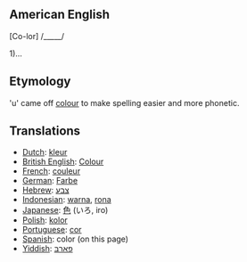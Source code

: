 ==American English==

[Co-lor] /_____/

1)...

==Etymology==

'u' came off [[colour]] to make spelling easier and more phonetic.

==Translations==

*[[Dutch]]: [[kleur]]
*[[British English]]: [[Colour]]
*[[French]]: [[couleur]]
*[[German]]: [[Farbe]]
*[[Hebrew]]: [[צבע]]
*[[Indonesian]]: [[warna]], [[rona]]
*[[Japanese]]: [[色]] (いろ, iro)
*[[Polish]]: [[kolor]]
*[[Portuguese]]: [[cor]]
*[[Spanish]]: color (on this page)
*[[Yiddish]]: [[פאַרבּ]]